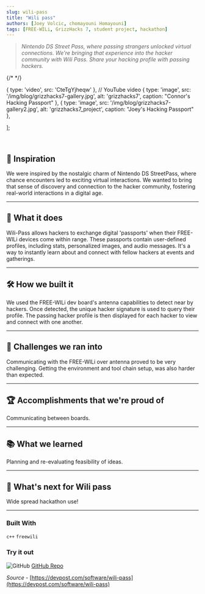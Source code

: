 ---
slug: wili-pass
title: "Wili pass"
authors: [Joey Volcic, chomayouni Homayouni]
tags: [FREE-WILi, GrizzHacks 7, student project, hackathon]
---

> _Nintendo DS Street Pass, where passing strangers unlocked virtual connections. We're bringing that experience into the hacker community with Wili Pass. Share your hacking profile with passing hackers._


{/* <MyCarousel /> */}

  { type: 'video', src: 'CteTgYjheqw' }, // YouTube video
  { type: 'image', src: '/img/blog/grizzhacks7-gallery.jpg', alt: 'grizzhacks7', caption: "Connor's Hacking Passport" },
  { type: 'image', src: '/img/blog/grizzhacks7-gallery2.jpg', alt: 'grizzhacks7_project', caption: "Joey's Hacking Passport" },
  
];

<MyCarousel slides={slides} />

<!-- truncate -->

<br/>

## 🌟 Inspiration
We were inspired by the nostalgic charm of Nintendo DS StreetPass, where chance encounters led to exciting virtual interactions. We wanted to bring that sense of discovery and connection to the hacker community, fostering real-world interactions in a digital age.

<hr/>

## 🎵 What it does
Wili-Pass allows hackers to exchange digital 'passports' when their FREE-WILi devices come within range. These passports contain user-defined profiles, including stats, personalized images, and audio messages. It's a way to instantly learn about and connect with fellow hackers at events and gatherings.

<hr/> 

## 🛠️ How we built it
We used the FREE-WILi dev board's antenna capabilities to detect near by hackers. Once detected, the unique hacker signature is used to query their profile. The passing hacker profile is then displayed for each hacker to view and connect with one another.

<hr/>

## 🚧 Challenges we ran into
Communicating with the FREE-WILi over antenna proved to be very challenging. Getting the environment and tool chain setup, was also harder than expected.

<hr/>

## 🏆 Accomplishments that we're proud of
Communicating between boards.

<hr/>

## 📚 What we learned
Planning and re-evaluating feasibility of ideas.

<hr/>

## 🚀 What's next for Wili pass
Wide spread hackathon use!

<hr/>

### Built With

```c++``` ```freewili```

### Try it out

<div class="github-img">

![GitHub](./github.png) <a href="https://github.com/Joeyvolcic/G-RIZZ-HACK" target="_blank"><span>GitHub Repo</span></a>
</div>

*Source* - [https://devpost.com/software/wili-pass](https://devpost.com/software/wili-pass)